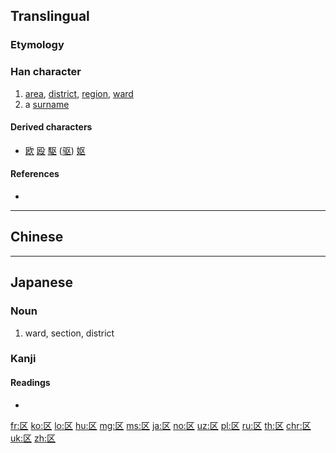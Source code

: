 {{also|區}}
==Translingual==
{{stroke order}}
{{ja-forms|区|区|[[區]]}}
===Etymology===
{{Han simp|區|f=品|t=乂}}

===Han character===
{{Han char|rn=23|rad=匸|as=02|sn=4|four=7171.4|canj=SK|ids=⿷匚㐅,⿷匸乂}}

# [[area]], [[district]], [[region]], [[ward]]
# a [[surname]]

====Derived characters====
* [[欧]] [[殴]] [[駆]] ([[驱]]) [[妪]]

====References====
* {{Han ref|kx=0154.361|dkj=02674|hdz=10081.050|uh=533A|ud=21306}}

----

==Chinese==
{{zh-see|區}}

----

==Japanese==

===Noun===
{{ja-kanjitab|く|yomi=o}}
{{ja-noun|く|kyu=區}}

# ward, section, district

===Kanji===
{{ja-kanji|grade=3|rs=匸02|style=s|kyu=區}}

====Readings====
* {{ja-readings|on=[[く]] (ku), [[おう]] (ō), [[こう]] (kō)|kun=}}

[[fr:区]]
[[ko:区]]
[[lo:区]]
[[hu:区]]
[[mg:区]]
[[ms:区]]
[[ja:区]]
[[no:区]]
[[uz:区]]
[[pl:区]]
[[ru:区]]
[[th:区]]
[[chr:区]]
[[uk:区]]
[[zh:区]]